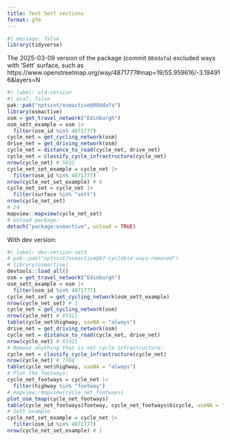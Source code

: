 ```yaml
---
title: Test Sett sections
format: gfm
---
```


```r
#| message: false
library(tidyverse)
```

The 2025-03-09 version of the package (commit `08ddafa`) excluded ways with 'Sett' surface, such as https://www.openstreetmap.org/way/4871777#map=19/55.959616/-3.194916&layers=N

```r
#| label: old-version
#| eval: false
pak::pak("nptscot/osmactive@08ddafa")
library(osmactive)
osm = get_travel_network("Edinburgh")
osm_sett_example = osm |>
  filter(osm_id %in% 4871777)
cycle_net = get_cycling_network(osm)
drive_net = get_driving_network(osm)
cycle_net = distance_to_road(cycle_net, drive_net)
cycle_net = classify_cycle_infrastructure(cycle_net)
nrow(cycle_net) # 5832
cycle_net_set_example = cycle_net |>
  filter(osm_id %in% 4871777)
nrow(cycle_net_set_example) # 0
cycle_net_set = cycle_net |>
  filter(surface %in% "sett")
nrow(cycle_net_set)
# 24
mapview::mapview(cycle_net_set)
# Unload package:
detach("package:osmactive", unload = TRUE)
```

With dev version:

```r
#| label: dev-version-sett
# pak::pak("nptscot/osmactive@87-cyclable-ways-removed")
# library(osmactive)
devtools::load_all()
osm = get_travel_network("Edinburgh")
osm_sett_example = osm |>
  filter(osm_id %in% 4871777)
cycle_net_set = get_cycling_network(osm_sett_example)
nrow(cycle_net_set) # 1
cycle_net = get_cycling_network(osm)
nrow(cycle_net) # 65321
table(cycle_net$highway, useNA = "always")
drive_net = get_driving_network(osm)
cycle_net = distance_to_road(cycle_net, drive_net)
nrow(cycle_net) # 65321
# Remove anything that is not cycle infrastructure:
cycle_net = classify_cycle_infrastructure(cycle_net)
nrow(cycle_net) # 7768
table(cycle_net$highway, useNA = "always")
# Plot the footways:
cycle_net_footways = cycle_net |>
  filter(highway %in% "footway")
# mapview::mapview(cycle_net_footways)
plot_osm_tmap(cycle_net_footways)
table(cycle_net_footways$footway, cycle_net_footways$bicycle, useNA = "always")
# Sett example
cycle_net_set_example = cycle_net |>
  filter(osm_id %in% 4871777)
nrow(cycle_net_set_example) # 1
```
